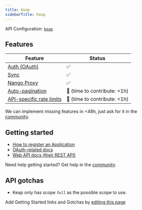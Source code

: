 ```yaml
---
title: Keap
sidebarTitle: Keap
---
```


API Configuration: [`keap`](https://nango.dev/providers.yaml)

## Features

| Feature                                                                          | Status                          |
| -------------------------------------------------------------------------------- | ------------------------------- |
| [Auth (OAuth)](/guides/oauth)                                                      | ✅                              |
| [Sync](/guides/sync)                                                              | ✅                              |
| [Nango Proxy](/guides/proxy)                          | ✅   |
| [Auto-pagination](/nango-sync/configuration#auto-pagination)                     | 🚫 (time to contribute: &lt;1h) |
| [API-specific rate limits](/nango-sync/configuration#rate-limits-retry-policies) | 🚫 (time to contribute: &lt;1h) |

<Tip>We can implement missing features in &lt;48h, just ask for it in the [community](https://nango.dev/slack).</Tip>
## Getting started

-   [How to register an Application](https://keys.developer.keap.com/accounts/create?client_id=portal-nue1osvn10)
-   [OAuth-related docs](https://developer.infusionsoft.com/getting-started-oauth-keys/)
-   [Web API docs (their REST API)](https://developer.keap.com/docs/rest/#tag/Account-Info)

<Tip>Need help getting started? Get help in the [community](https://nango.dev/slack).</Tip>

## API gotchas

-   Keap only has scope _`full`_ as the possible scope to use.

<Note>Add Getting Started links and Gotchas by [editing this page](https://github.com/nangohq/nango/tree/master/docs-v2/integrations/all/keap.mdx)</Note>
